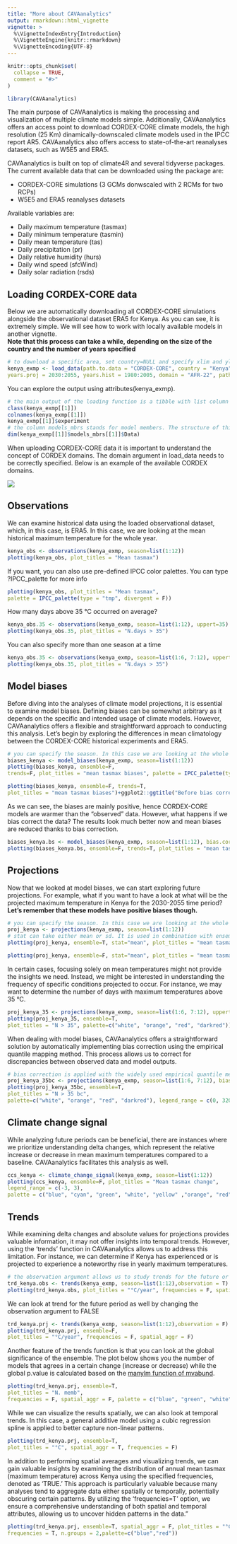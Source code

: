 ```yaml
---
title: "More about CAVAanalytics"
output: rmarkdown::html_vignette
vignette: >
  %\VignetteIndexEntry{Introduction}
  %\VignetteEngine{knitr::rmarkdown}
  %\VignetteEncoding{UTF-8}
---
```


```r
knitr::opts_chunk$set(
  collapse = TRUE,
  comment = "#>"
)
```

```r
library(CAVAanalytics)
```


The main purpose of CAVAanalytics is making the processing and visualization of multiple climate models simple. Additionally, CAVAanalytics offers an access point to download CORDEX-CORE climate models, the high resolution (25 Km) dinamically-downscaled climate models used in the IPCC report AR5. CAVAanalytics also offers access to state-of-the-art reanalyses datasets, such as W5E5 and ERA5. 

CAVAanalytics is built on top of climate4R and several tidyverse packages. The current available data that can be downloaded using the package are:

* CORDEX-CORE simulations (3 GCMs donwscaled with 2 RCMs for two RCPs)
* W5E5 and ERA5 reanalyses datasets

Available variables are:

* Daily maximum temperature (tasmax)
* Daily minimum temperature (tasmin)
* Daily mean temperature (tas)
* Daily precipitation (pr)
* Daily relative humidity (hurs)
* Daily wind speed (sfcWind)
* Daily solar radiation (rsds)


## Loading CORDEX-CORE data
Below we are automatically downloading all CORDEX-CORE simulations alongside the observational dataset ERA5 for Kenya. As you can see, it is extremely simple. We will see how to work with locally available models in another vignette.  
**Note that this process can take a while, depending on the size of the country and the number of years specified**

```r
# to download a specific area, set country=NULL and specify xlim and ylim arguments. 
kenya_exmp <- load_data(path.to.data = "CORDEX-CORE", country = "Kenya", variable = "tasmax", 
years.proj = 2030:2055, years.hist = 1980:2005, domain = "AFR-22", path.to.obs = "ERA5")

```

You can explore the output using attributes(kenya_exmp).

```r
# the main output of the loading function is a tibble with list column containing all the downloaded data
class(kenya_exmp[[1]])
colnames(kenya_exmp[[1]])
kenya_exmp[[1]]$experiment
# the column models_mbrs stands for model members. The structure of this element comes from the loadeR package. The data is contained in the data element, and as you can see, it has 6 members. CAVAanalytics automatically binds together multiple models and checks for temporal consistency.
dim(kenya_exmp[[1]]$models_mbrs[[1]]$Data)
```

When uploading CORDEX-CORE data it is important to understand the concept of CORDEX domains. The domain argument in load_data needs to be correctly specified. Below is an example of the available CORDEX domains.

![](domains.png){#fig:figure-1}

## Observations

We can examine historical data using the loaded observational dataset, which, in this case, is ERA5. In this case, we are looking at the mean historical maximum temperature for the whole year. 

```r
kenya_obs <- observations(kenya_exmp, season=list(1:12))
plotting(kenya_obs, plot_titles = "Mean tasmax")
```
If you want, you can also use pre-defined IPCC color palettes. You can type ?IPCC_palette for more info

```r
plotting(kenya_obs, plot_titles = "Mean tasmax", 
palette = IPCC_palette(type = "tmp", divergent = F))
```

How many days above 35 °C occurred on average?
```r
kenya_obs.35 <- observations(kenya_exmp, season=list(1:12), uppert=35)
plotting(kenya_obs.35, plot_titles = "N.days > 35")
```

You can also specify more than one season at a time

```r
kenya_obs.35 <- observations(kenya_exmp, season=list(1:6, 7:12), uppert=35)
plotting(kenya_obs.35, plot_titles = "N.days > 35")
```

## Model biases

Before diving into the analyses of climate model projections, it is essential to examine model biases. Defining biases can be somewhat arbitrary as it depends on the specific and intended usage of climate models. However, CAVAanalytics offers a flexible and straightforward approach to conducting this analysis. Let's begin by exploring the differences in mean climatology between the CORDEX-CORE historical experiments and ERA5.

```r
# you can specify the season. In this case we are looking at the whole year
biases_kenya <- model_biases(kenya_exmp, season=list(1:12))
plotting(biases_kenya, ensemble=F, 
trends=F, plot_titles = "mean tasmax biases", palette = IPCC_palette(type="tmp", divergent = T))
```

```r
plotting(biases_kenya, ensemble=F, trends=T, 
plot_titles = "mean tasmax biases")+ggplot2::ggtitle("Before bias correction")
```
As we can see, the biases are mainly positive, hence CORDEX-CORE models are warmer than the "observed" data. However, what happens if we bias correct the data?
The results look much better now and mean biases are reduced thanks to bias correction. 

```r
biases_kenya.bs <- model_biases(kenya_exmp, season=list(1:12), bias.correction = T)
plotting(biases_kenya.bs, ensemble=F, trends=T, plot_titles = "mean tasmax biases")+ggplot2::ggtitle("After bias correction")
```

## Projections

Now that we looked at model biases, we can start exploring future projections. For example, what if you want to have a look at what will be the projected maximum temperature in Kenya for the 2030-2055 time period? **Let's remember that these models have positive biases though.**

```r
# you can specify the season. In this case we are looking at the whole year
proj_kenya <- projections(kenya_exmp, season=list(1:12))
# stat can take either mean or sd. It is used in combination with ensemble=T. Default is always mean
plotting(proj_kenya, ensemble=T, stat="mean", plot_titles = "mean tasmax")
```


```r
plotting(proj_kenya, ensemble=F, stat="mean", plot_titles = "mean tasmax")
```

In certain cases, focusing solely on mean temperatures might not provide the insights we need. Instead, we might be interested in understanding the frequency of specific conditions projected to occur. For instance, we may want to determine the number of days with maximum temperatures above 35 °C.


```r
proj_kenya_35 <- projections(kenya_exmp, season=list(1:6, 7:12), uppert=35)
plotting(proj_kenya_35, ensemble=T, 
plot_titles = "N > 35", palette=c("white", "orange", "red", "darkred"))
```

When dealing with model biases, CAVAanalytics offers a straightforward solution by automatically implementing bias correction using the empirical quantile mapping method. This process allows us to correct for discrepancies between observed data and model outputs.

```r
# bias correction is applied with the widely used empirical quantile method
proj_kenya_35bc <- projections(kenya_exmp, season=list(1:6, 7:12), bias.correction = T, uppert=35)
plotting(proj_kenya_35bc, ensemble=T,  
plot_titles = "N > 35 bc", 
palette=c("white", "orange", "red", "darkred"), legend_range = c(0, 320))
```


## Climate change signal

While analyzing future periods can be beneficial, there are instances where we prioritize understanding delta changes, which represent the relative increase or decrease in mean maximum temperatures compared to a baseline. CAVAanalytics facilitates this analysis as well.

```r
ccs_kenya <- climate_change_signal(kenya_exmp, season=list(1:12))
plotting(ccs_kenya, ensemble=F, plot_titles = "Mean tasmax change", 
legend_range = c(-3, 3), 
palette = c("blue", "cyan", "green", "white", "yellow" ,"orange", "red"))
```

## Trends
While examining delta changes and absolute values for projections provides valuable information, it may not offer insights into temporal trends. However, using the 'trends' function in CAVAanalytics allows us to address this limitation. For instance, we can determine if Kenya has experienced or is projected to experience a noteworthy rise in yearly maximum temperatures.

```r
# the observation argument allows us to study trends for the future or for the past. Note that for observation = T, we need to have specified path.to.obs because this option does not work with the historical experiment of climate models but with observation
trd_kenya.obs <- trends(kenya_exmp, season=list(1:12),observation = T)
plotting(trd_kenya.obs, plot_titles = "°C/year", frequencies = F, spatial_aggr = F)
```

We can look at trend for the future period as well by changing the observation argument to FALSE

```r
trd_kenya.prj <- trends(kenya_exmp, season=list(1:12),observation = F)
plotting(trd_kenya.prj, ensemble=F, 
plot_titles = "°C/year", frequencies = F, spatial_aggr = F)
```

Another feature of the trends function is that you can look at the global significance of the ensemble. The plot below shows you the number of models that agrees in a certain change (increase or decrease) while the global p.value is calculated based on the [manylm function of mvabund](https://besjournals.onlinelibrary.wiley.com/doi/10.1111/j.2041-210X.2012.00190.x). 

```r
plotting(trd_kenya.prj, ensemble=T, 
plot_titles = "N. memb",
frequencies = F, spatial_aggr = F, palette = c("blue", "green", "white", "yellow", "red"))
```


While we can visualize the results spatially, we can also look at temporal trends. In this case, a general additive model using a cubic regression spline is applied to better capture non-linear patterns. 

```r
plotting(trd_kenya.prj, ensemble=T, 
plot_titles = "°C", spatial_aggr = T, frequencies = F)
```

In addition to performing spatial averages and visualizing trends, we can gain valuable insights by examining the distribution of annual mean tasmax (maximum temperature) across Kenya using the specified frequencies, denoted as 'TRUE.' This approach is particularly valuable because many analyses tend to aggregate data either spatially or temporally, potentially obscuring certain patterns. By utilizing the 'frequencies=T' option, we ensure a comprehensive understanding of both spatial and temporal attributes, allowing us to uncover hidden patterns in the data."

```r
plotting(trd_kenya.prj, ensemble=T, spatial_aggr = F, plot_titles = "°C", 
frequencies = T, n.groups = 2,palette=c("blue","red"))
```


